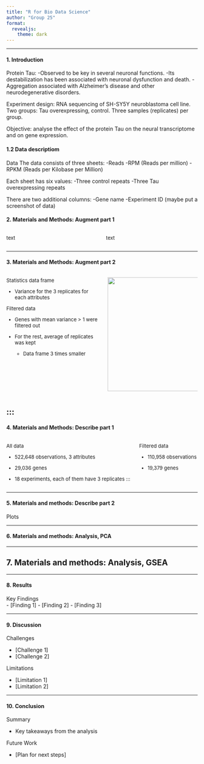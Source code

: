 ```yaml
---
title: "R for Bio Data Science"
author: "Group 25"
format:
  revealjs: 
    theme: dark
---
```


------------------------------------------------------------------------

#### 1. Introduction
Protein Tau:
-Observed to be key in several neuronal functions. 
-Its destabilization has been associated with neuronal dysfunction and death. 
-Aggregation associated with Alzheimer's disease and other neurodegenerative disorders. 

Experiment design: RNA sequencing of SH-SY5Y neuroblastoma cell line. Two groups: Tau overexpressing, control. Three samples (replicates) per group. 

Objective: analyse the effect of the protein Tau on the neural transcriptome and on gene expression. 

#### 1.2 Data descriptiom

Data
The data consists of three sheets:
-Reads
-RPM (Reads per million)
-RPKM (Reads per Kilobase per Million)

Each sheet has six values:
-Three control repeats
-Three Tau overexpressing repeats

There are two additional columns: 
-Gene name
-Experiment ID
(maybe put a screenshot of data)


#### 2. Materials and Methods: Augment part 1

::: columns
::: {.column width="40%" style="font-size: small;"}
::: incremental
text
:::
:::

::: {.column width="60%" style="font-size: small;"}
::: incremental
text
:::
:::
:::

------------------------------------------------------------------------

#### 3. Materials and Methods: Augment part 2

::: columns
::: {.column width="40%" style="font-size: small;"}
::: incremental
Statistics data frame

-   Variance for the 3 replicates for each attributes

Filtered data

-   Genes with mean variance \> 1 were filtered out

-   For the rest, average of replicates was kept

    -   Data frame 3 times smaller
:::
:::

::: {.column width="60%" style="font-size: small;"}
![](images/data.png){fig-align="right" width="300"}
:::
:::

## :::

#### 4. Materials and Methods: Describe part 1

::: columns
::: {.column width="40%" style="font-size: small;"}
::: incremental
All data

-   522,648 observations, 3 attributes

-   29,036 genes

-   18 experiments, each of them have 3 replicates :::
:::
:::

::: {.column width="60%" style="font-size: small;"}
::: incremental
Filtered data

-   110,958 observations

-   19,379 genes
:::
:::
:::

------------------------------------------------------------------------

#### 5. Materials and methods: Describe part 2

Plots

------------------------------------------------------------------------

#### 6. Materials and methods: Analysis, PCA

------------------------------------------------------------------------

## 7. Materials and methods: Analysis, GSEA

------------------------------------------------------------------------

#### 8. Results

Key Findings\
- \[Finding 1\] - \[Finding 2\] - \[Finding 3\]

------------------------------------------------------------------------

#### 9. Discussion

Challenges

-   \[Challenge 1\]
-   \[Challenge 2\]

Limitations

-   \[Limitation 1\]
-   \[Limitation 2\]

------------------------------------------------------------------------

#### 10. Conclusion

Summary

-   Key takeaways from the analysis

Future Work

-   \[Plan for next steps\]
